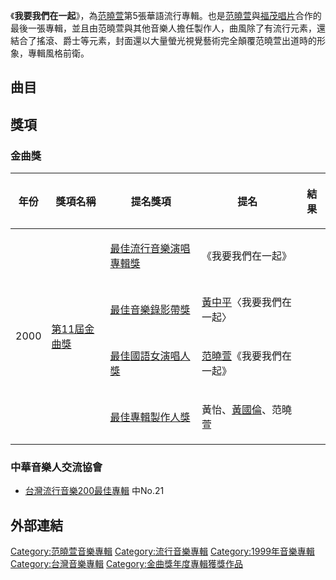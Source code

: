 {{Infobox Album <!-- 參見[[維基百科:專題/專輯|維基百科:專題/專輯]] -->
| Name           = 我要我們在一起
| Type           = [[專輯|專輯]]
| Artist         = [[范曉萱|范曉萱]]
| Cover          = 我要我們在一起.jpg
| Alt            = 
| Released       = 1999年11月30日
| Recorded       = 
| Genre          = 華語流行音樂
| Length         = 
| Label          = [[福茂唱片|福茂唱片]]
| Producer       = 范曉萱、[[李泉|李泉]]、[[黃國倫|黃國倫]]、小兵、黃怡、Jack 吳
| Reviews        = 
| Last album     = [[Darling_(專輯)|Darling]]<br />(1998年5月1日)
| This album     = '''我要我們在一起'''
| Next album     = [[絕世名伶|絕世名伶]]<br />(2001年8月)
| Misc = {{Extra album cover 2
| Upper caption = 其他封面
| Type          = 專輯
| Cover         = 我要我們在一起外包裝紙盒.jpg
| Lower caption = 專輯外包裝紙盒
}}
}}

《'''我要我們在一起'''》，為[[范曉萱|范曉萱]]第5張華語流行專輯。也是[[范曉萱|范曉萱]]與[[福茂唱片|福茂唱片]]合作的最後一張專輯，並且由范曉萱與其他音樂人擔任製作人，曲風除了有流行元素，還結合了搖滾、爵士等元素，封面還以大量螢光視覺藝術完全顛覆范曉萱出道時的形象，專輯風格前衛。

== 曲目 ==
{{Tracklist
| collapsed = 
| headline = 
| font_size = 
| total_length = 41:26
| extra_column =

| title1 = 我要我們在一起
| music1 = [[李泉|李泉]]
| lyrics1 = 李泉
| arranger1 = 李泉<br>[[安棟|安棟]]
| producer1 = 李泉<br>[[范曉萱|范曉萱]]
| longnote1 = 
| length1 = 4:26

| title2 = Sometimes
| music2 = [[黃國倫|黃國倫]]
| lyrics2 = 范曉萱<br>黃國倫
| arranger2 = [[王豫民_(音樂人)|王豫民]]
| producer2 = 黃國倫
| longnote2 = 
| length2 = 4:59

| title3 = 我是真的很開心
| music3 = 黃國倫
| lyrics3 = 范曉萱
| arranger3 = [[鍾興民|鍾興民]]
| producer3 = 黃國倫
| longnote3 = 
| length3 = 3:42

| title4 = 失敗的MAN
| music4 = [[小兵|小兵]]
| lyrics4 = 小兵
| arranger4 = 小兵
| producer4 = 小兵
| longnote4 = 
| length4 = 3:11

| title5 = 都是你
| music5 = [[陳韋伶|陳韋伶]]
| lyrics5 = 陳韋伶
| arranger5 = [[Terence_Teo|Terence Teo]]
| producer5 = [[黃怡_(音樂人)|黃怡]]
| longnote5 = 
| length5 = 4:33

| title6 = 過期
| music6 = 陳韋伶
| lyrics6 = 陳韋伶
| arranger6 = Terence Teo
| producer6 = 黃怡
| longnote6 = 
| length6 = 4:22

| title7 = 想你
| music7 = 范曉萱
| lyrics7 = [[鄭淑妃|鄭淑妃]]
| arranger7 = [[黃中岳|黃中-{岳}-]]
| producer7 = 黃怡
| longnote7 = 
| length7 = 4:16

| title8 = 飛機上的幾個小時
| music8 = [[Bjack|Jack吳2]]
| lyrics8 = 范曉萱
| arranger8 = Jack吳2
| producer8 = Jack吳2
| longnote8 = 
| length8 = 3:04

| title9 = 看不見
| music9 = 范曉萱
| lyrics9 = 范曉萱
| arranger9 = [[江建民|江建民]]
| producer9 = 范曉萱
| longnote9 = 
| length9 = 4:41

| title10 = Into You
| music10 = Jack吳2
| lyrics10 = Jack吳2
| arranger10 = Jack吳2
| producer10 = Jack吳2
| longnote10 = 
| length10 = 4:09
}}

== 獎項 ==
=== 金曲獎 ===
{| class="wikitable"
! 年份
! 獎項名稱
! 提名獎項
! 提名
! 結果
|- 
| rowspan="4"|2000
| rowspan="4"|[[第11屆金曲獎|第11屆金曲獎]]
|[[年度專輯獎_(金曲獎)|最佳流行音樂演唱專輯獎]]
|《我要我們在一起》
|{{win}}
|- 
|[[最佳音樂錄影帶獎_(金曲獎)|最佳音樂錄影帶獎]]
|[[黃中平|黃中平]]〈我要我們在一起〉
|{{win}}
|- 
|[[最佳華語女歌手獎_(金曲獎)|最佳國語女演唱人獎]]
|[[范曉萱|范曉萱]]《我要我們在一起》
|{{nom}}
|- 
|[[最佳專輯製作人獎_(金曲獎)|最佳專輯製作人獎]]
|黃怡、[[黃國倫|黃國倫]]、范曉萱
|{{nom}}
|}

=== 中華音樂人交流協會 ===
* [http://www.books.com.tw/activity/2008/12/2008music/1993_2005.html 台灣流行音樂200最佳專輯] {{Wayback|url=http://www.books.com.tw/activity/2008/12/2008music/1993_2005.html |date=20130222065035 }}中No.21
== 外部連結 ==
{{reflist}}

{{Golden-Melody-Album}}

[[Category:范曉萱音樂專輯|Category:范曉萱音樂專輯]]
[[Category:流行音樂專輯|Category:流行音樂專輯]]
[[Category:1999年音樂專輯|Category:1999年音樂專輯]]
[[Category:台灣音樂專輯|Category:台灣音樂專輯]]
[[Category:金曲獎年度專輯獲獎作品|Category:金曲獎年度專輯獲獎作品]]
